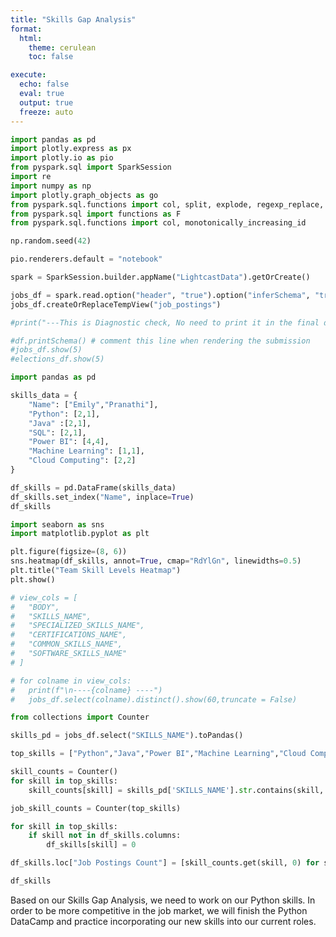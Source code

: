 ```yaml
---
title: "Skills Gap Analysis"
format:
  html:
    theme: cerulean
    toc: false

execute:
  echo: false
  eval: true
  output: true
  freeze: auto
---
```


```python
import pandas as pd
import plotly.express as px
import plotly.io as pio
from pyspark.sql import SparkSession
import re
import numpy as np
import plotly.graph_objects as go
from pyspark.sql.functions import col, split, explode, regexp_replace, transform, when
from pyspark.sql import functions as F
from pyspark.sql.functions import col, monotonically_increasing_id

np.random.seed(42)

pio.renderers.default = "notebook"

spark = SparkSession.builder.appName("LightcastData").getOrCreate()

jobs_df = spark.read.option("header", "true").option("inferSchema", "true").option("multiLine","true").option("escape", "\"").csv("./data/lightcast_job_postings.csv")
jobs_df.createOrReplaceTempView("job_postings")

#print("---This is Diagnostic check, No need to print it in the final doc---")

#df.printSchema() # comment this line when rendering the submission
#jobs_df.show(5)
#elections_df.show(5)


```


```python
import pandas as pd

skills_data = {
    "Name": ["Emily","Pranathi"],
    "Python": [2,1],
    "Java" :[2,1],
    "SQL": [2,1],
    "Power BI": [4,4],
    "Machine Learning": [1,1],
    "Cloud Computing": [2,2]
}

df_skills = pd.DataFrame(skills_data)
df_skills.set_index("Name", inplace=True)
df_skills
```


```python
import seaborn as sns
import matplotlib.pyplot as plt

plt.figure(figsize=(8, 6))
sns.heatmap(df_skills, annot=True, cmap="RdYlGn", linewidths=0.5)
plt.title("Team Skill Levels Heatmap")
plt.show()
```

```python
# view_cols = [
#   "BODY",
#   "SKILLS_NAME",
#   "SPECIALIZED_SKILLS_NAME",
#   "CERTIFICATIONS_NAME",
#   "COMMON_SKILLS_NAME",
#   "SOFTWARE_SKILLS_NAME"
# ]

# for colname in view_cols:
#   print(f"\n----{colname} ----")
#   jobs_df.select(colname).distinct().show(60,truncate = False)
```


```python
from collections import Counter

skills_pd = jobs_df.select("SKILLS_NAME").toPandas()

top_skills = ["Python","Java","Power BI","Machine Learning","Cloud Computing"]

skill_counts = Counter()
for skill in top_skills:
    skill_counts[skill] = skills_pd['SKILLS_NAME'].str.contains(skill, case=False, regex=True).sum()

job_skill_counts = Counter(top_skills)

for skill in top_skills:
    if skill not in df_skills.columns:
        df_skills[skill] = 0  

df_skills.loc["Job Postings Count"] = [skill_counts.get(skill, 0) for skill in df_skills.columns]

df_skills
```

Based on our Skills Gap Analysis, we need to work on our Python skills. In order to be more competitive in the job market, we will finish the Python DataCamp and practice incorporating our new skills into our current roles. 